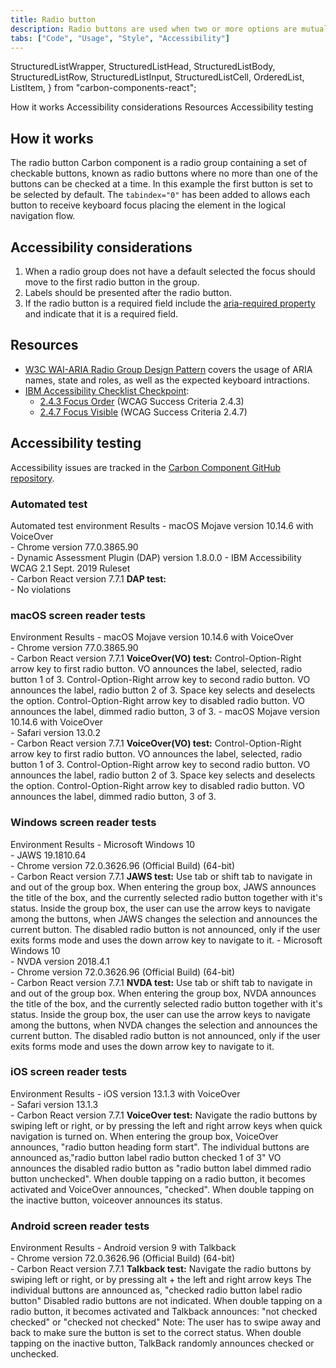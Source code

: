 ```yaml
---
title: Radio button
description: Radio buttons are used when two or more options are mutually exclusive, meaning the user must select only one option.
tabs: ["Code", "Usage", "Style", "Accessibility"]
---
```


  StructuredListWrapper,
  StructuredListHead,
  StructuredListBody,
  StructuredListRow,
  StructuredListInput,
  StructuredListCell,
  OrderedList,
  ListItem,
} from "carbon-components-react";

<AnchorLinks>
  <AnchorLink>How it works</AnchorLink>
  <AnchorLink>Accessibility considerations</AnchorLink>
  <AnchorLink>Resources</AnchorLink>
  <AnchorLink>Accessibility testing</AnchorLink>
</AnchorLinks>

## How it works

The radio button Carbon component is a radio group containing a set of checkable buttons, known as radio buttons where no more than one of the buttons can be checked at a time. In this example the first button is set to be selected by default. The `tabindex="0"` has been added to allows each button to receive keyboard focus placing the element in the logical navigation flow.

## Accessibility considerations

1. When a radio group does not have a default selected the focus should move to the first radio button in the group.
2. Labels should be presented after the radio button.
3. If the radio button is a required field include the [aria-required property](https://www.w3.org/TR/WCAG20-TECHS/ARIA2.html) and indicate that it is a required field.

## Resources

- [W3C WAI-ARIA Radio Group Design Pattern](https://www.w3.org/TR/wai-aria-practices-1.1/#radiobutton) covers the usage of ARIA names, state and roles, as well as the expected keyboard intractions.
- [IBM Accessibility Checklist Checkpoint](https://www.ibm.com/able/guidelines/ci162/accessibility_checklist.html):
  - [2.4.3 Focus Order](https://www.ibm.com/able/guidelines/ci162/focus_order.html) (WCAG Success Criteria 2.4.3)
  - [2.4.7 Focus Visible](https://www.ibm.com/able/guidelines/ci162/focus_visible.html) (WCAG Success Criteria 2.4.7)

## Accessibility testing

Accessibility issues are tracked in the [Carbon Component GitHub repository](https://github.com/carbon-design-system/carbon/milestones).

### Automated test

<Row>
  <Column noGutterSm>
    <StructuredListWrapper>
      <StructuredListHead>
        <StructuredListRow head>
          <StructuredListCell head>
            Automated test environment
          </StructuredListCell>
          <StructuredListCell head>Results</StructuredListCell>
        </StructuredListRow>
      </StructuredListHead>
      <StructuredListBody>
        <StructuredListRow>
          <StructuredListCell>
            - macOS Mojave version 10.14.6 with VoiceOver
            <br />
            - Chrome version 77.0.3865.90
            <br />
            - Dynamic Assessment Plugin (DAP) version 1.8.0.0 - IBM
            Accessibility WCAG 2.1 Sept. 2019 Ruleset
            <br />- Carbon React version 7.7.1
          </StructuredListCell>
          <StructuredListCell>
            <strong>DAP test:</strong>
            <br />- No violations
          </StructuredListCell>
        </StructuredListRow>
      </StructuredListBody>
    </StructuredListWrapper>
  </Column>
</Row>

### macOS screen reader tests

<Row>
  <Column noGutterSm>
    <StructuredListWrapper>
      <StructuredListHead>
        <StructuredListRow head>
          <StructuredListCell head>Environment </StructuredListCell>
          <StructuredListCell head>Results</StructuredListCell>
        </StructuredListRow>
      </StructuredListHead>
      <StructuredListBody>
        <StructuredListRow>
          <StructuredListCell>
            - macOS Mojave version 10.14.6 with VoiceOver
            <br />
            - Chrome version 77.0.3865.90
            <br />- Carbon React version 7.7.1
          </StructuredListCell>
          <StructuredListCell>
            <strong>VoiceOver(VO) test:</strong>
            <OrderedList>
              <ListItem>
                Control-Option-Right arrow key to first radio button. VO
                announces the label, selected, radio button 1 of 3.
              </ListItem>
              <ListItem>
                Control-Option-Right arrow key to second radio button. VO
                announces the label, radio button 2 of 3.
              </ListItem>
              <ListItem>Space key selects and deselects the option.</ListItem>
              <ListItem>
                Control-Option-Right arrow key to disabled radio button. VO
                announces the label, dimmed radio button, 3 of 3.
              </ListItem>
            </OrderedList>
          </StructuredListCell>
        </StructuredListRow>
        <StructuredListRow>
          <StructuredListCell>
            - macOS Mojave version 10.14.6 with VoiceOver
            <br />
            - Safari version 13.0.2
            <br />- Carbon React version 7.7.1
          </StructuredListCell>
          <StructuredListCell>
            <strong>VoiceOver(VO) test:</strong>
            <OrderedList>
              <ListItem>
                Control-Option-Right arrow key to first radio button. VO
                announces the label, selected, radio button 1 of 3.
              </ListItem>
              <ListItem>
                Control-Option-Right arrow key to second radio button. VO
                announces the label, radio button 2 of 3.
              </ListItem>
              <ListItem>Space key selects and deselects the option.</ListItem>
              <ListItem>
                Control-Option-Right arrow key to disabled radio button. VO
                announces the label, dimmed radio button, 3 of 3.
              </ListItem>
            </OrderedList>
          </StructuredListCell>
        </StructuredListRow>
      </StructuredListBody>
    </StructuredListWrapper>
  </Column>
</Row>

### Windows screen reader tests

<Row>
  <Column noGutterSm>
    <StructuredListWrapper>
      <StructuredListHead>
        <StructuredListRow head>
          <StructuredListCell head>Environment</StructuredListCell>
          <StructuredListCell head>Results</StructuredListCell>
        </StructuredListRow>
      </StructuredListHead>
      <StructuredListBody>
        <StructuredListRow>
          <StructuredListCell>
            - Microsoft Windows 10
            <br />
            - JAWS 19.1810.64
            <br />
            - Chrome version 72.0.3626.96 (Official Build) (64-bit)
            <br />- Carbon React version 7.7.1
          </StructuredListCell>
          <StructuredListCell>
            <strong>JAWS test:</strong>
            <OrderedList>
              <ListItem>
                Use tab or shift tab to navigate in and out of the group box.
                When entering the group box, JAWS announces the title of the
                box, and the currently selected radio button together with it's
                status.
              </ListItem>
              <ListItem>
                Inside the group box, the user can use the arrow keys to
                navigate among the buttons, when JAWS changes the selection and
                announces the current button.
              </ListItem>
              <ListItem>
                The disabled radio button is not announced, only if the user
                exits forms mode and uses the down arrow key to navigate to it.
              </ListItem>
            </OrderedList>
          </StructuredListCell>
        </StructuredListRow>
        <StructuredListRow>
          <StructuredListCell>
            - Microsoft Windows 10
            <br />
            - NVDA version 2018.4.1
            <br />
            - Chrome version 72.0.3626.96 (Official Build) (64-bit)
            <br />- Carbon React version 7.7.1
          </StructuredListCell>
          <StructuredListCell>
            <strong>NVDA test:</strong>
            <OrderedList>
              <ListItem>
                Use tab or shift tab to navigate in and out of the group box.
                When entering the group box, NVDA announces the title of the
                box, and the currently selected radio button together with it's
                status.
              </ListItem>
              <ListItem>
                Inside the group box, the user can use the arrow keys to
                navigate among the buttons, when NVDA changes the selection and
                announces the current button.
              </ListItem>
              <ListItem>
                The disabled radio button is not announced, only if the user
                exits forms mode and uses the down arrow key to navigate to it.
              </ListItem>
            </OrderedList>
          </StructuredListCell>
        </StructuredListRow>
      </StructuredListBody>
    </StructuredListWrapper>
  </Column>
</Row>

### iOS screen reader tests

<Row>
  <Column noGutterSm>
    <StructuredListWrapper>
      <StructuredListRow head>
        <StructuredListCell head>Environment </StructuredListCell>
        <StructuredListCell head>Results</StructuredListCell>
      </StructuredListRow>
      <StructuredListBody>
        <StructuredListRow>
          <StructuredListCell>
            - iOS version 13.1.3 with VoiceOver
            <br />
            - Safari version 13.1.3
            <br />- Carbon React version 7.7.1
          </StructuredListCell>
          <StructuredListCell>
            <strong>VoiceOver test:</strong>
            <OrderedList>
              <ListItem>
                Navigate the radio buttons by swiping left or right, or by
                pressing the left and right arrow keys when quick navigation is
                turned on.
              </ListItem>
              <ListItem>
                When entering the group box, VoiceOver announces, "radio button
                heading form start".
              </ListItem>
              <ListItem>
                The individual buttons are announced as,"radio button label
                radio button checked 1 of 3"
              </ListItem>
              <ListItem>
                VO announces the disabled radio button as "radio button label
                dimmed radio button unchecked".
              </ListItem>
              <ListItem>
                When double tapping on a radio button, it becomes activated and
                VoiceOver announces, "checked".
              </ListItem>
              <ListItem>
                When double tapping on the inactive button, voiceover announces
                its status.
              </ListItem>
            </OrderedList>
          </StructuredListCell>
        </StructuredListRow>
      </StructuredListBody>
    </StructuredListWrapper>
  </Column>
</Row>

### Android screen reader tests

<Row>
  <Column noGutterSm>
    <StructuredListWrapper>
      <StructuredListHead>
        <StructuredListRow head>
          <StructuredListCell head>Environment </StructuredListCell>
          <StructuredListCell head>Results</StructuredListCell>
        </StructuredListRow>
      </StructuredListHead>
      <StructuredListBody>
        <StructuredListRow>
          <StructuredListCell>
            - Android version 9 with Talkback
            <br />
            - Chrome version 72.0.3626.96 (Official Build) (64-bit)
            <br />- Carbon React version 7.7.1
          </StructuredListCell>
          <StructuredListCell>
            <strong>Talkback test:</strong>
            <OrderedList>
              <ListItem>
                Navigate the radio buttons by swiping left or right, or by
                pressing alt + the left and right arrow keys
              </ListItem>
              <ListItem>
                The individual buttons are announced as, "checked radio button
                label radio button"
              </ListItem>
              <ListItem>Disabled radio buttons are not indicated.</ListItem>
              <ListItem>
                When double tapping on a radio button, it becomes activated and
                Talkback announces: "not checked checked" or "checked not
                checked"
              </ListItem>
              <ListItem>
                Note: The user has to swipe away and back to make sure the
                button is set to the correct status.
              </ListItem>
              <ListItem>
                When double tapping on the inactive button, TalkBack randomly
                announces checked or unchecked.
              </ListItem>
            </OrderedList>
          </StructuredListCell>
        </StructuredListRow>
      </StructuredListBody>
    </StructuredListWrapper>
  </Column>
</Row>
